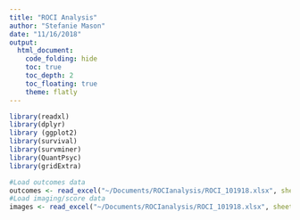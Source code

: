```yaml
---
title: "ROCI Analysis"
author: "Stefanie Mason"
date: "11/16/2018"
output: 
  html_document: 
    code_folding: hide
    toc: true
    toc_depth: 2
    toc_floating: true
    theme: flatly
---
```


```r
library(readxl)
library(dplyr)
library (ggplot2)
library(survival)
library(survminer)
library(QuantPsyc)
library(gridExtra)
```
```r
#Load outcomes data
outcomes <- read_excel("~/Documents/ROCIanalysis/ROCI_101918.xlsx", sheet = "Outcomes", col_types = c("numeric", "skip", "numeric", "numeric", "numeric", "numeric", "text", "numeric", "numeric", "numeric", "numeric", "numeric", "date", "date", "numeric", "numeric", "date", "date",  "numeric", "date", "date", "numeric", "text", "numeric", "text", "numeric", "numeric", "date", "numeric", "numeric", "text", "numeric", "text", "text"))
#Load imaging/score data
images <- read_excel("~/Documents/ROCIanalysis/ROCI_101918.xlsx", sheet = "Imaging", col_types = c("numeric", "text", "date", "numeric", "date", "numeric", "numeric", "numeric", "date", "text", "numeric", "numeric", "numeric", "numeric", "numeric", "numeric", "skip"))
```